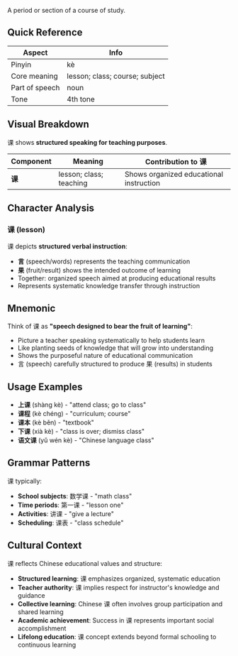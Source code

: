 A period or section of a course of study.

## Quick Reference

| Aspect         | Info                           |
| -------------- | ------------------------------ |
| Pinyin         | kè                             |
| Core meaning   | lesson; class; course; subject |
| Part of speech | noun                           |
| Tone           | 4th tone                       |

## Visual Breakdown

课 shows **structured speaking for teaching purposes**.

| Component | Meaning                 | Contribution to 课                      |
| --------- | ----------------------- | --------------------------------------- |
| **课**    | lesson; class; teaching | Shows organized educational instruction |

## Character Analysis

### 课 (lesson)

课 depicts **structured verbal instruction**:

- **言** (speech/words) represents the teaching communication
- **果** (fruit/result) shows the intended outcome of learning
- Together: organized speech aimed at producing educational results
- Represents systematic knowledge transfer through instruction

## Mnemonic

Think of 课 as **"speech designed to bear the fruit of learning"**:

- Picture a teacher speaking systematically to help students learn
- Like planting seeds of knowledge that will grow into understanding
- Shows the purposeful nature of educational communication
- 言 (speech) carefully structured to produce 果 (results) in students

## Usage Examples

- **上课** (shàng kè) - "attend class; go to class"
- **课程** (kè chéng) - "curriculum; course"
- **课本** (kè běn) - "textbook"
- **下课** (xià kè) - "class is over; dismiss class"
- **语文课** (yǔ wén kè) - "Chinese language class"

## Grammar Patterns

课 typically:

- **School subjects**: 数学课 - "math class"
- **Time periods**: 第一课 - "lesson one"
- **Activities**: 讲课 - "give a lecture"
- **Scheduling**: 课表 - "class schedule"

## Cultural Context

课 reflects Chinese educational values and structure:

- **Structured learning**: 课 emphasizes organized, systematic education
- **Teacher authority**: 课 implies respect for instructor's knowledge and guidance
- **Collective learning**: Chinese 课 often involves group participation and shared learning
- **Academic achievement**: Success in 课 represents important social accomplishment
- **Lifelong education**: 课 concept extends beyond formal schooling to continuous learning
